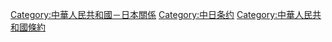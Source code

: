 [[Category:中華人民共和國－日本關係|Category:中華人民共和國－日本關係]]
[[Category:中日条约|Category:中日条约]]
[[Category:中華人民共和國條約|Category:中華人民共和國條約]]